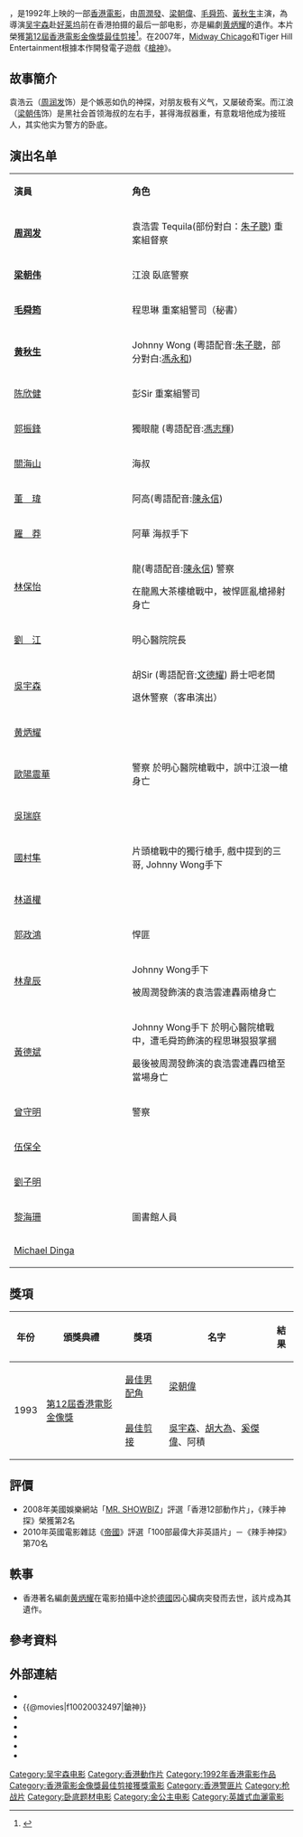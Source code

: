{{other uses|槍神}}
{{noteTA
|G1=People
|G2=Country
|1 = zh-cn:辣手神探; zh-hk:辣手神探; zh-tw:鎗神;
|2 = zh-cn:黎海珊; zh-hk:黎海珊; zh-tw:黎海珊;
}}
{{电影信息框
| name = 辣手神探
| original_name = ''{{lang|en|Hard Boiled}}''
| image = Hard Boiled movie poster.jpg
| caption = 
| director = [[吳宇森|吳宇森]]
| producer = [[谷薇麗|谷薇麗]]、[[張家振|張家振]]
| producer_2 = 吳志明、郭月娟
| writer = [[黃炳耀_(編劇)|黄炳耀]]
| story = 吳宇森
| 動作指導 = [[郭振鋒|郭振鋒]]
| starring = [[周潤發|周潤發]] <br> [[梁朝偉|梁朝偉]] <br> [[毛舜筠|毛舜筠]] <br> [[黃秋生|黃秋生]] <br> [[陳欣健|陳欣健]]
| music = [[米高吉斯|米高吉斯]]
| cinematography = [[黃永恆|黃永恆]]
| editing = [[吳宇森|吳宇森]]、[[胡大為|胡大為]]、[[奚傑偉|奚傑偉]]、阿積
| production_company = [[金公主|金公主電影製作有限公司]]
| distributor = [[金公主|金公主電影製作有限公司]]
| released = {{TWN}}：{{start date|1992|03|21}}<br>{{HKG-1959}}：{{start date|1992|04|16}}<br>{{KOR}}：{{start date|1992|07|4}}<br>{{JPN}}：{{start date|1992|10|31}}<br>{{USA}}：{{start date|1993|1|21}}<br>{{FRA}}：{{start date|1993|6|16}}<br>{{UK}}：{{start date|1993|10|8}}<br>{{AUS}}：{{start date|1993|12|10}}<br>{{BRA}}：{{start date|1993|12|17}}<br>{{DEN}}：{{start date|1994|6|24}}<br>{{IND}}：{{start date|1995|3|30}}<br>{{SPA}}：{{start date|1995|4|12}}<br>{{GRE}}：{{start date|2003|5|30}}<ref>{{cite web |url=https://www.imdb.com/title/tt0104684/releaseinfo?ref_=tt_dt_rdat |language=en |title= Hard Boiled (1992) Release Info|publisher=[[IMDb|IMDb]]|date= |accessdate= 2021-06-23}}</ref>
| runtime = 132 分鐘
| country = {{英屬香港電影}}
| language = 粵語
| budget = 
| gross = 香港：[[HK$|HK$]] 19,711,048.00<ref>[http://www.angelfire.com/home/bobic/HK_Movies/HK/hk1992c-b5.htm 香港電影票房 1992 〔華語電影〕]，〈香港電影票房全紀錄〉</ref><br>台灣：[[NT$|NT$]] 23,822,980.00<ref>{{cite web |url=http://cinema.nccu.edu.tw/BOX/3A/3A92.HTM |title=1992年台灣票房|work=台灣電影資料庫|accessdate=2021-06-23|archive-url=https://web.archive.org/web/20160923125227/http://cinema.nccu.edu.tw/BOX/3A/3A92.HTM |archive-date=2016-09-23|dead-url=yes}}</ref>
| preceded_by = 
| followed_by = 
| website = 
| amg_id = 1:21553
| imdb_id = tt0104684
| cn_name = 《辣手神探》
| hk_name = 《辣手神探》
| tw_name = 《鎗神》
}}

{{engname|《辣手神探》|''Hard Boiled''}}，是1992年上映的一部[[香港電影|香港電影]]，由[[周潤發|周潤發]]、[[梁朝偉|梁朝偉]]、[[毛舜筠|毛舜筠]]、[[黃秋生|黃秋生]]主演，為導演[[吴宇森|吴宇森]]赴[[好莱坞|好莱坞]]前在香港拍摄的最后一部电影，亦是編劇[[黄炳耀_(編劇)|黄炳耀]]的遺作。本片榮獲[[第12屆香港電影金像獎|第12屆香港電影金像獎]][[香港電影金像獎最佳剪接|最佳剪接]]<ref>{{cite web|url=http://www.hkfaa.com/winnerlist12.html |title=第12屆香港電影金像獎提名及得獎名單 |work=香港電影金像獎|access-date=2021-06-25 |archive-url=https://web.archive.org/web/20200126162507/http://www.hkfaa.com/winnerlist12.html |archive-date=2020-01-26 |dead-url=no}}</ref>。在2007年，[[Midway_Games|Midway Chicago]]和Tiger Hill Entertainment根據本作開發電子遊戲《[[枪神_(游戏)|槍神]]》。

==故事簡介==
袁浩云（[[周润发|周润发]]饰）是个嫉恶如仇的神探，对朋友极有义气，又屡破奇案。而江浪（[[梁朝伟|梁朝伟]]饰）是黑社会首领海叔的左右手，甚得海叔器重，有意栽培他成为接班人，其实他实为警方的卧底。

== 演出名单 ==
{|class="wikitable" width="56%"
|- style="background:cornflowerblue; color:white" align=center
|style="width:2%"|'''演員'''||style="width:3%"|'''角色'''
|-
| '''[[周润发|周润发]]''' || 袁浩雲 Tequila(部份對白：[[朱子聰|朱子聰]])
重案組督察
|-
|'''[[梁朝伟|梁朝伟]]''' || 江浪
臥底警察
|-
|'''[[毛舜筠|毛舜筠]]''' || 程思琳
重案組警司（秘書）
|-
|'''[[黄秋生|黄秋生]]''' || Johnny Wong (粵語配音:[[朱子聰|朱子聰]]，部分對白:[[馮永和|馮永和]])
|-
|[[陈欣健|陈欣健]] || 彭Sir
重案組警司
|-
|[[郭振鋒|郭振鋒]] || 獨眼龍 (粵語配音:[[馮志輝|馮志輝]])
|-
|[[關海山|關海山]] || 海叔
|-
|[[董瑋|董　瑋]] || 阿高(粵語配音:[[陳永信|陳永信]])
|-
|[[羅莽|羅　莽]] || 阿華
海叔手下
|-
|[[林保怡|林保怡]] || 龍(粵語配音:[[陳永信|陳永信]])
警察

在龍鳳大茶樓槍戰中，被悍匪亂槍掃射身亡
|-
|[[劉江_(香港)|劉　江]] || 明心醫院院長
|-
|[[吳宇森|吳宇森]] || 胡Sir (粵語配音:[[文德耀|文德耀]])
爵士吧老闆

退休警察（客串演出）
|-
|[[黄炳耀_(編劇)|黄炳耀]] ||
|-
|[[歐陽震華|歐陽震華]] || 警察
於明心醫院槍戰中，誤中江浪一槍身亡
|-
|[[吳瑞庭|吳瑞庭]]||
|-
|[[國村隼|國村隼]]||片頭槍戰中的獨行槍手, 戲中提到的三哥, Johnny Wong手下
|-
|[[林道權|林道權]]||
|-
|[[郭政鴻|郭政鴻]] || 悍匪 
|-
|[[林韋辰|林韋辰]] || Johnny Wong手下

被周潤發飾演的袁浩雲連轟兩槍身亡
|-
|[[黃德斌|黃德斌]] || Johnny Wong手下
於明心醫院槍戰中，遭毛舜筠飾演的程思琳狠狠掌摑

最後被周潤發飾演的袁浩雲連轟四槍至當場身亡
|-
|[[曾守明|曾守明]]||警察
|-
|[[伍保全|伍保全]]||
|-
|[[劉子明|劉子明]]||
|-
|[[黎海珊|黎海珊]]||  圖書館人員
|-
|[[Michael_Dinga|Michael Dinga]]||
|}

== 獎項 ==
{|class="wikitable"
!年份!!頒獎典禮!!獎項!!名字!!結果
|-
|rowspan="2"|1993
|rowspan="2"|[[第12屆香港電影金像獎|第12屆香港電影金像獎]]||[[香港電影金像獎最佳男配角|最佳男配角]]||[[梁朝偉|梁朝偉]]||{{nom}}
|-
|[[香港電影金像獎最佳剪接|最佳剪接]]||[[吳宇森|吳宇森]]、[[胡大為|胡大為]]、[[奚傑偉|奚傑偉]]、阿積||{{won}}
|}

==評價==
* 2008年美國娛樂網站「[[MR._SHOWBIZ|MR. SHOWBIZ]]」評選「香港12部動作片」，《辣手神探》榮獲第2名
* 2010年英國電影雜誌《[[帝國|帝國]]》評選「100部最偉大非英語片」－《辣手神探》第70名

== 軼事 ==
* 香港著名編劇[[黄炳耀_(編劇)|黄炳耀]]在電影拍攝中途於[[德國|德國]]因心臟病突發而去世，該片成為其遺作。

== 參考資料 ==
{{reflist}}

== 外部連結 ==
*{{hkmdb title|7595}}
*{{@movies|f10020032497|鎗神}}
*{{douban}}
*{{Mtime|13792}}
*{{Amg movie|21553}}
*{{rotten-tomatoes|hard_boiled}}
*{{imdb title|0104684}}

{{吳宇森}}
{{周润发}}
{{黃秋生}}
{{梁朝偉}}
{{香港電影金像獎最佳剪接}}
[[Category:吴宇森电影|Category:吴宇森电影]]
[[Category:香港動作片|Category:香港動作片]]
[[Category:1992年香港電影作品|Category:1992年香港電影作品]]
[[Category:香港電影金像獎最佳剪接獲獎電影|Category:香港電影金像獎最佳剪接獲獎電影]]
[[Category:香港警匪片|Category:香港警匪片]]
[[Category:枪战片|Category:枪战片]]
[[Category:卧底题材电影|Category:卧底题材电影]]
[[Category:金公主电影|Category:金公主电影]]
[[Category:英雄式血灑電影|Category:英雄式血灑電影]]